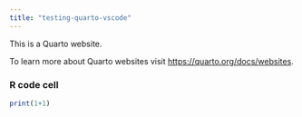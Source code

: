 ```yaml
---
title: "testing-quarto-vscode"
---
```


This is a Quarto website.

To learn more about Quarto websites visit <https://quarto.org/docs/websites>.


### R code cell

```r
print(1+1)
```
